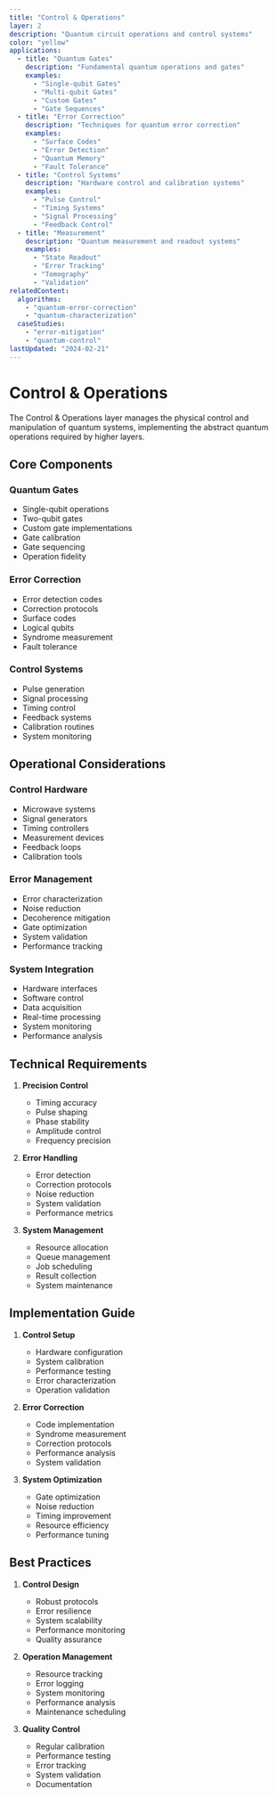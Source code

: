 ```yaml
---
title: "Control & Operations"
layer: 2
description: "Quantum circuit operations and control systems"
color: "yellow"
applications:
  - title: "Quantum Gates"
    description: "Fundamental quantum operations and gates"
    examples:
      - "Single-qubit Gates"
      - "Multi-qubit Gates"
      - "Custom Gates"
      - "Gate Sequences"
  - title: "Error Correction"
    description: "Techniques for quantum error correction"
    examples:
      - "Surface Codes"
      - "Error Detection"
      - "Quantum Memory"
      - "Fault Tolerance"
  - title: "Control Systems"
    description: "Hardware control and calibration systems"
    examples:
      - "Pulse Control"
      - "Timing Systems"
      - "Signal Processing"
      - "Feedback Control"
  - title: "Measurement"
    description: "Quantum measurement and readout systems"
    examples:
      - "State Readout"
      - "Error Tracking"
      - "Tomography"
      - "Validation"
relatedContent:
  algorithms:
    - "quantum-error-correction"
    - "quantum-characterization"
  caseStudies:
    - "error-mitigation"
    - "quantum-control"
lastUpdated: "2024-02-21"
---
```


# Control & Operations

The Control & Operations layer manages the physical control and manipulation of quantum systems, implementing the abstract quantum operations required by higher layers.

## Core Components

### Quantum Gates
- Single-qubit operations
- Two-qubit gates
- Custom gate implementations
- Gate calibration
- Gate sequencing
- Operation fidelity

### Error Correction
- Error detection codes
- Correction protocols
- Surface codes
- Logical qubits
- Syndrome measurement
- Fault tolerance

### Control Systems
- Pulse generation
- Signal processing
- Timing control
- Feedback systems
- Calibration routines
- System monitoring

## Operational Considerations

### Control Hardware
- Microwave systems
- Signal generators
- Timing controllers
- Measurement devices
- Feedback loops
- Calibration tools

### Error Management
- Error characterization
- Noise reduction
- Decoherence mitigation
- Gate optimization
- System validation
- Performance tracking

### System Integration
- Hardware interfaces
- Software control
- Data acquisition
- Real-time processing
- System monitoring
- Performance analysis

## Technical Requirements

1. **Precision Control**
   - Timing accuracy
   - Pulse shaping
   - Phase stability
   - Amplitude control
   - Frequency precision

2. **Error Handling**
   - Error detection
   - Correction protocols
   - Noise reduction
   - System validation
   - Performance metrics

3. **System Management**
   - Resource allocation
   - Queue management
   - Job scheduling
   - Result collection
   - System maintenance

## Implementation Guide

1. **Control Setup**
   - Hardware configuration
   - System calibration
   - Performance testing
   - Error characterization
   - Operation validation

2. **Error Correction**
   - Code implementation
   - Syndrome measurement
   - Correction protocols
   - Performance analysis
   - System validation

3. **System Optimization**
   - Gate optimization
   - Noise reduction
   - Timing improvement
   - Resource efficiency
   - Performance tuning

## Best Practices

1. **Control Design**
   - Robust protocols
   - Error resilience
   - System scalability
   - Performance monitoring
   - Quality assurance

2. **Operation Management**
   - Resource tracking
   - Error logging
   - System monitoring
   - Performance analysis
   - Maintenance scheduling

3. **Quality Control**
   - Regular calibration
   - Performance testing
   - Error tracking
   - System validation
   - Documentation